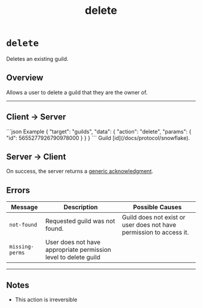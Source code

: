 ﻿---
title: delete
---


<Authenticated />

# `delete`

Deletes an existing guild.

## Overview

Allows a user to delete a guild that they are the owner of.

---

## Client → Server

<SchemaExample path="/comms/guilds/delete.json">
```json Example
{
    "target": "guilds",
    "data": {
        "action": "delete",
        "params": {
            "id": 5655277926790978000
        }
    }
}
```
</SchemaExample>

<ParamsList>
    <Param name="id" type="integer" required>
        Guild [id](/docs/protocol/snowflake).
    </Param>
</ParamsList>

## Server → Client

On success, the server returns a [generic acknowledgment](/protocol/targets/generic-ack.mdx).

## Errors

| Message         | Description                                                     | Possible Causes                                                     |
|-----------------|-----------------------------------------------------------------|---------------------------------------------------------------------|
| `not-found`     | Requested guild was not found.                                  | Guild does not exist or user does not have permission to access it. |
| `missing-perms` | User does not have appropriate permission level to delete guild |                                                                     |

---

## Notes

- This action is irreversible
